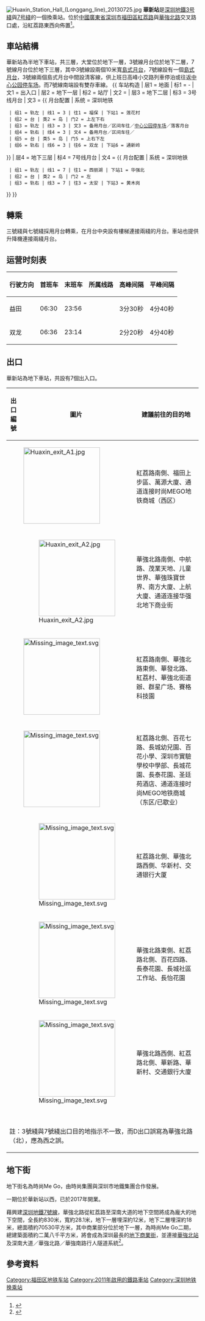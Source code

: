 {{NoteTA
|G1=Railway
|G2=Transport
|G3=Unit
}}
{{Infobox station
|name = 華新
|image = Platform of Hua Xin Station.jpg
|caption = 华新站月台
|eng_name = Huaxin
|livery = #AACCDD
|country = {{CHN}}
|borough = [[廣東省|廣東省]][[深圳市|深圳市]][[福田區|福田區]]
|address = [[紅荔路|紅荔路]]與[[華強北路|華強北路]]交叉路口處
|coordinates = {{coord|22|32|56|N|114|5|12|E|display=it|type:railwaystation}}
|colour = {{colorbox|#AACCDD}} 天藍色
|line = {{深圳地鐵|3|sl}}<br/>{{深圳地鐵|7|sl}}
|exits = 7
|hours = 06:30－23:56
|station_hours =
|opened = {{深圳地鐵|3|s}}：2011年6月28日<br>{{深圳地鐵|7|s}}：2016年10月28日
|services= {{Adjacent stations|system=Shenzhen Metro |line1=3|left1=通新嶺|right1=蓮花村|to-left1=雙龍|to-right1=福保
|line2=7|left2=華強北|right2=黃木崗}}
|linecolour = {{深圳地铁色彩|3}}
|linecolour2 = {{深圳地鐵色彩|7}}
|stationtype = 地下車站
|platformtype = {{深圳地鐵|3|s}}：[[雙島式月台|雙島式月台]]<br>{{深圳地鐵|7|s}}：[[島式月台|島式月台]]
|platform = 6
|route_map = {{Routemap|inline=yes|legend=no|map=
~~{{RoutemapRoute|Licon=U|{{站|通新岭}}}}
{{RoutemapRoute|Licon=U|{{站|黄木岗}}}} ! !
\utSTRf\utSTRg\\utSTRf!~MFADEg\utSTRg!~MFADEg
\utSTR2\utSTR2\\utSTR3\utSTR
\\utSTR2+4!~utÜWu2\utSTR3+1!~utSTR2+4!~lMSTRc2o!~lMSTRc4o\\utSTR3
\utSTR3+1\utSTR2+4!~utÜWu4!~utÜWu2\utSTR3+1!~utSTR2+4!~utÜWu2!~utÜWu4
\utSTR+1\\utSTR+1\utSTR+4!~utÜWu4\utSTR+4
\utABZg2\utENDEa\utABZg3!~SEP~L\uextSTR!~SEP~R\utSTR
\utSTR\utABZg+14\utSTR!~SEP~L\utSTR!~SEP~R\utSTR
\utSTR+BSl\utSTR+BSlr!~num3r\utSTR+BSr!~num1r!~SEP~L\utSTR+BSl!~SEP~R\utSTR+BSr
\utSTR+BSl!~num4l\utSTR+BSlr!~num2l\utSTR+BSr!~SEP~L\utSTR+BSl!~SEP~R\utSTR+BSr
\utSTR\utABZg3\utSTR\utSTR!~utBS2l\utABZg2!~utBS2r
\utSTRc2\utABZ3+1g!~utSTRc2\utSTR3\utSTR\utSTR!~utSTR~L\uextSTR!~utSTR~R!~utBS2+r\utSTR+4
'''B2''' ! ! \utSTR+1\utSTR+1!~utSTRc4\utENDEa\utABZg3\utSTR!~utSTR~L\utSTR!~utSTR~R\utSTR~~'''B3'''
\utSTR2\utSTR3!~utÜWu3\utABZg+1\utSTR\utSTRf!~utBS2+l!~utSTR~L\utABZg2!~utSTR~R\utSTRg
utSTRfq\utSTRr+1!~utÜWu1\utSTR2+4\utSTR3!~utÜWu3\utSTR\utSTR!~utENDEe~L\utENDEe!~utENDEe~R\utABZg+4
\utSTRgq\utSTRr+1!~utÜWu1\utSTR+4\utSTR\utSTR\\utSTR3~~{{RoutemapRoute|Licon=L|[[中心公园停车场|中心公园停车场]]}}
\\utSTR\utSTR\utSTR\utSTR+1
\\utSTRf!~MFADEf\utSTRg!~MFADEf\uextSTRf\uextSTRg
~~{{RoutemapRoute|Licon=D|{{站|华强北}}}}
{{RoutemapRoute|Licon=D|{{站|莲花村|莲花村站 (深圳)}}}}  ! !
|bottom=路线图未按照真实地形绘制，仅供参考。
}}}}

[[File:Huaxin_Station_Hall_(Longgang_line)_20130725.jpg|thumb]]
'''華新站'''是[[深圳地鐵|深圳地鐵]][[深圳地鐵3号綫|3号綫]]與[[深圳地鐵7号綫|7号綫]]的一個換乘站。位於[[中華人民共和國|中國]][[廣東省|廣東省]][[深圳市|深圳市]][[福田區|福田區]][[紅荔路|紅荔路]]與[[華強北路|華強北路]]交叉路口處，沿紅荔路東西向佈置<ref>{{Cite web |url=http://www.szmc.net/page/service/service.html?code=2103&site=0309 |title=深圳地铁官网-华新站介绍 |accessdate=2014-04-22 |archive-date=2015-09-24 |archive-url=https://web.archive.org/web/20150924121000/http://www.szmc.net/page/service/service.html?code=2103&site=0309 |dead-url=no }}</ref>。

==車站結構==
華新站為半地下車站，共三層，大堂位於地下一層，3號線月台位於地下二層，7號線月台位於地下三層，其中3號線設兩個10米寬[[島式月台|島式月台]]，7號線設有一個[[島式月台|島式月台]]，3號線兩個島式月台中間設清客線，供上班日高峰小交路列車停泊或往返[[中心公园停车场|中心公园停车场]]。而7號線南端設有雙存車線。
{{ 车站构造
| 层1 = 地面 | 标1 = -
| 文1 = 出入口
| 层2 = 地下一层 | 标2 = 站厅
| 文2 = {{spml|售票机|洗手间|[[地下街|地下街]]}}
| 层3 = 地下二层 | 标3 = 3号线月台
| 文3 = {{ 月台配置 | 系统 = 深圳地铁
  | 组1 = 轨左 | 线1 = 3 | 往1 = 福保 | 下站1 = 莲花村
  | 组2 = 台 | 类2 = 岛 | 门2 = 上左下右
  | 组3 = 轨左 | 线3 = 3 | 文3 = 备用月台／区间车往{{站|福保}}{{small|（{{站|莲花村}}）}}／[[中心公园停车场|中心公园停车场]]／落客月台
  | 组4 = 轨右 | 线4 = 3 | 文4 = 备用月台／区间车往{{站|塘坑||深圳}}／{{站|双龙||深圳}}{{small|（{{站|通新岭}}）}}
  | 组5 = 台 | 类5 = 岛 | 门5 = 上右下左
  | 组6 = 轨右 | 线6 = 3 | 往6 = 双龙 | 下站6 = 通新岭
}}
| 层4 = 地下三层 | 标4 = 7号线月台
| 文4 = {{ 月台配置 | 系统 = 深圳地铁
  | 组1 = 轨左 | 线1 = 7 | 往1 = 西丽湖 | 下站1 = 华强北
  | 组2 = 台 | 类2 = 岛 | 门2 = 左
  | 组3 = 轨右 | 线3 = 7 | 往3 = 太安 | 下站3 = 黄木岗
}}
}}

==轉乘==
三號綫與七號綫採用月台轉乘，在月台中央設有樓梯連接兩綫的月台。車站也提供升降機連接兩綫月台。

==运营时刻表==
{| class="wikitable"
|-
! 行驶方向 !! 首班车 !! 末班车 !! 所属线路 !! 高峰间隔 !! 平峰间隔
|-
|益田 || 06:30 || 23:56 || {{深圳地鐵|3|c}}|| 3分30秒 || 4分40秒
|-
|双龙 || 06:36 || 23:14 || {{深圳地鐵|3|c}} || 2分20秒 || 4分40秒
|}

==出口==
華新站為地下車站，共設有7個出入口。
{| class="wikitable"
! 出口編號 !! 圖片  !! 建議前往的目的地
|-
| {{港鐵出口|A|1|}} || [[File:Huaxin_exit_A1.jpg|200px]]  ||紅荔路南側、福田上步區、萬源大廈、通道连接时尚MEGO地铁商城（西区）
|-
| {{港鐵出口|A|2|附=扶}} || [[File:Huaxin_exit_A2.jpg|200px]] || style="border-bottom:none" |華強北路南側、中航路、茂業天地、儿童世界、華強珠寶世界、南方大廈、上航大廈、通道连接华强北地下商业街
|-
| {{港鐵出口|B|附=扶升廁}} || [[File:Missing_image_text.svg|200px]]  || style="border-bottom:none" |紅荔路南側、華強北路東側、華發北路、紅荔村、華強北街道辦、群星广场、賽格科技園
|-
| {{港鐵出口|C}} || [[File:Missing_image_text.svg|200px]]   || style="border-bottom:none" |紅荔路北側、百花七路、長城幼兒園、百花小學、深圳市實驗學校中學部、長城花園、長泰花園、圣廷苑酒店、通道连接时尚MEGO地铁商城（东区/已歇业）
|-
| {{港鐵出口|D}} || [[File:Missing_image_text.svg|200px]]   || style="border-bottom:none" |紅荔路北側、華強北路西側、华新村、交通银行大厦
|-
| {{港鐵出口|E}} || [[File:Missing_image_text.svg|200px]]   || style="border-bottom:none" |華強北路東側、紅荔路北側、百花四路、長泰花園、長城社區工作站、長怡花園
|-
| {{港鐵出口|F}} || [[File:Missing_image_text.svg|200px]]   || style="border-bottom:none" |華強北路西側、紅荔路北側、華新路、華新村、交通銀行大廈
|-
| bgcolor="#EEEEEE" colspan=3 | {{港鐵出口|註=扶升廁}}<br/>註：3號綫與7號綫出口目的地指示不一致，而D出口誤寫為華強北路（北），應為西之誤。
|}

==地下街==
地下街名為時尚Me Go，由時尚集團與深圳市地鐵集團合作發展。

一期位於華新站以西，已於2017年開業。

藉興建[[深圳地鐵|深圳地鐵]][[深圳地鐵7號線|7號線]]，華強北路從紅荔路至深南大道的地下空間將成為龐大的地下空間，全長約830米，寬約28.1米，地下一層埋深約12米，地下二層埋深約18米，總面積約70530平方米，其中商業部分位於地下一層，為時尚Me Go二期，總建築面積約二萬八千平方米，將會成為深圳最長的[[地下街|地下商業街]]，並連接[[華強北站|華強北站]]及深南大道／華強北路／華強南路行人隧道系統<ref>{{Cite web |url=http://www.szmc.net/page/news/index.html?code=2002&id=121934 |title=深圳地鉄-地下空间综合开发论坛——华强北地下空间综合开发利用研讨会顺利召开 |access-date=2015-04-14 |archive-url=https://web.archive.org/web/20150924120939/http://www.szmc.net/page/news/index.html?code=2002&id=121934 |archive-date=2015-09-24 |dead-url=yes }}</ref>。

==參考資料==
{{commons category|Huaxin station (Longgang line)}}
{{Reflist}}
{{深圳地鐵3號線車站}}
{{深圳地鐵7號線車站}}
{{华强北}}
{{深圳地鐵車站列表|SZM}}

[[Category:福田区地铁车站|Category:福田区地铁车站]]
[[Category:2011年啟用的鐵路車站|Category:2011年啟用的鐵路車站]]
[[Category:深圳地铁换乘站|Category:深圳地铁换乘站]]